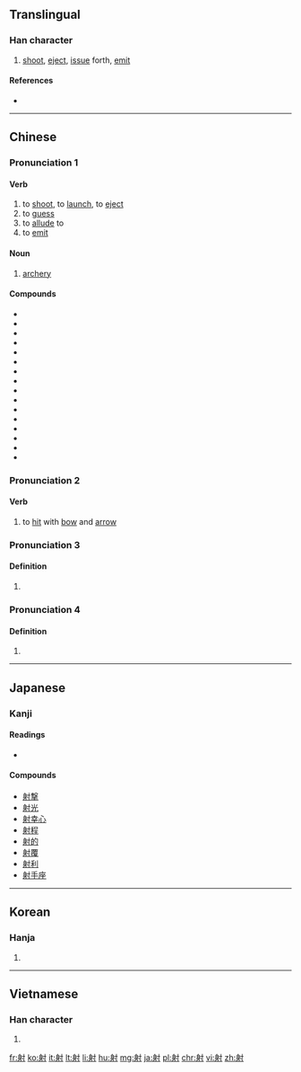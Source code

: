 ==Translingual==

===Han character===
{{Han char|rn=41|rad=寸|as=07|sn=10|four=2420<sub>0</sub>|canj=竹竹木戈 (HHDI)|ids=⿰[[身]][[寸]]}}

# [[shoot]], [[eject]], [[issue]] forth, [[emit]]

====References====
* {{Han ref|kx=0294.130|dkj=07434|dj=0582.080|hdz=10506.100|uh=5C04|ud=23556|bh=AE67|bd=44647}}

----

==Chinese==
{{zh-forms}}

===Pronunciation 1===
{{zh-pron
|m=shè
|c=se6
|mc=2
|oc=1
|ma=y
|cat=v,n
}}

====Verb====
{{zh-verb}}

# to [[shoot]], to [[launch]], to [[eject]]
# to [[guess]]
# to [[allude]] to
# to [[emit]]

====Noun====
{{zh-noun}}

# {{zh-obsolete}} [[archery]]

====Compounds====
* {{zh-l|射程}}
* {{zh-l|射电天文学}}
* {{zh-l|射电望远镜}}
* {{zh-l|射电源}}
* {{zh-l|射击}}
* {{zh-l|射箭}}
* {{zh-l|射界}}
* {{zh-l|射精}}
* {{zh-l|射口}}
* {{zh-l|射猎}}
* {{zh-l|射流技术}}
* {{zh-l|射门}}
* {{zh-l|射频}}
* {{zh-l|射手}}
* {{zh-l|射线}}
* {{zh-l|射影}}

===Pronunciation 2===
{{zh-pron
|m=shí,shè
|c=sik6,se6
|mc=4
|oc=2,3
|ma=y
|cat=v
}}

====Verb====
{{zh-verb}}

# {{zh-obsolete}} to [[hit]] with [[bow]] and [[arrow]]

===Pronunciation 3===
{{zh-pron
|m=yè
|c=je6
|mc=1
|oc=3,2
|ma=y
|cat=v
}}

====Definition====
{{zh-hanzi}}

# {{non-gloss definition|Used in the compounds {{zh-l|射干}} and {{zh-l|僕射}}.}}

===Pronunciation 4===
{{zh-pron
|m=yì,shè
|c=jik6
|mc=3
|oc=3,4
|ma=y
|cat=v
}}

====Definition====
{{zh-hanzi}}

# {{non-gloss definition|Used in the compound {{zh-l|無射}}.}}
----

==Japanese==

===Kanji===
{{ja-kanji|grade=6|rs=寸07}}

====Readings====
* {{ja-readings|on=[[しゃ]] (sha), [[せき]] (seki)|kun=[[いる]] (iru), [[あてる]] (ateru), [[さす]] (sasu)}}

====Compounds====
* [[射撃]]
* [[射光]]
* [[射幸心]]
* [[射程]]
* [[射的]]
* [[射覆]]
* [[射利]]
* [[射手座]]

----

==Korean==

===Hanja===
{{ko-hanja|hangeul=[[사]], [[석]]|rv=sa, seok|mr=sa, sŏk}}

# {{defn|lang=ko|sort=寸07}}

----

==Vietnamese==

===Han character===
{{vi-hantu|[[xạ]], [[dạ]], [[dịch]]|rs=寸07}}

# {{defn|lang=vi|sort=寸07}}

[[fr:射]]
[[ko:射]]
[[it:射]]
[[lt:射]]
[[li:射]]
[[hu:射]]
[[mg:射]]
[[ja:射]]
[[pl:射]]
[[chr:射]]
[[vi:射]]
[[zh:射]]